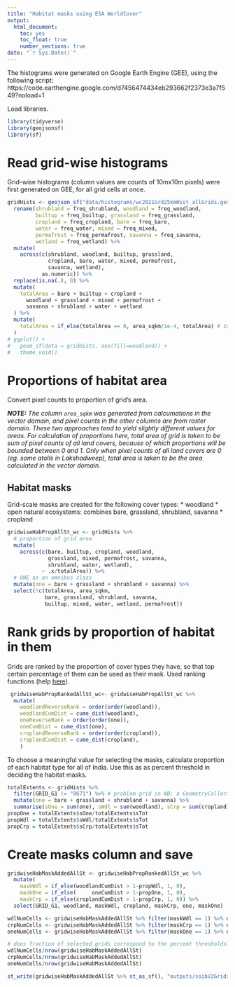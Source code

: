 ```yaml
---
title: "Habitat masks using ESA WorldCover"
output: 
  html_document:
    toc: yes
    toc_float: true
    number_sections: true
date: "`r Sys.Date()`"
---
```


The histograms were generated on Google Earth Engine (GEE), using the following script: https://code.earthengine.google.com/d7456474434eb293662f2373e3a7f549?noload=1

Load libraries.

```r
library(tidyverse)
library(geojsonsf)
library(sf)
```

# Read grid-wise histograms

Grid-wise histograms (column values are counts of 10mx10m pixels) were first generated on GEE, for all grid cells at once.

```r
gridHists <- geojson_sf("data/histograms/wc2021Grd25kmHist_allGrids.geojson") %>%
  rename(shrubland = freq_shrubland, woodland = freq_woodland,
         builtup = freq_builtup, grassland = freq_grassland,
         cropland = freq_cropland, bare = freq_bare,
         water = freq_water, mixed = freq_mixed,
         permafrost = freq_permafrost, savanna = freq_savanna,
         wetland = freq_wetland) %>% 
  mutate(
    across(c(shrubland, woodland, builtup, grassland, 
             cropland, bare, water, mixed, permafrost, 
             savanna, wetland), 
           as.numeric)) %>%
  replace(is.na(.), 0) %>% 
  mutate(
    totalArea = bare + builtup + cropland +
      woodland + grassland + mixed + permafrost +
      savanna + shrubland + water + wetland
  ) %>% 
  mutate(
    totalArea = if_else(totalArea == 0, area_sqkm/1e-4, totalArea) # 1e-4 sq km = 100 sq m
  )
# ggplot() +
#   geom_sf(data = gridHists, aes(fill=woodland)) +
#   theme_void()
```

# Proportions of habitat area

Convert pixel counts to proportion of grid's area.

***NOTE:** The column `area_sqkm` was generated from calcumations in the vector domain, and pixel counts in the other columns are from raster domain. These two approaches tend to yield slightly different values for areas. For calculation of proportions here, total area of grid is taken to be sum of pixel counts of all land covers, because of which proportions will be bounded between 0 and 1. Only when pixel counts of all land covers are 0 (eg. some atolls in Lakshadweep), total area is taken to be the area calculated in the vector domain.*


## Habitat masks
Grid-scale masks are created for the following cover types:
* woodland
* open natural ecosystems: combines bare, grassland, shrubland, savanna
* cropland

```r
gridwiseHabPropAllSt_wc <- gridHists %>%
  # proportion of grid area
  mutate(
    across(c(bare, builtup, cropland, woodland, 
             grassland, mixed, permafrost, savanna, 
             shrubland, water, wetland),
           ~ .x/totalArea)) %>%
  # ONE as an omnibus class
  mutate(one = bare + grassland + shrubland + savanna) %>% 
  select(!c(totalArea, area_sqkm,
            bare, grassland, shrubland, savanna, 
            builtup, mixed, water, wetland, permafrost))
```

# Rank grids by proportion of habitat in them

Grids are ranked by the proportion of cover types they have, so that top certain percentage of them can be used as their mask. Used ranking functions (help [here](https://dplyr.tidyverse.org/reference/ranking.html)).

```r
 gridwiseHabPropRankedAllSt_wc<- gridwiseHabPropAllSt_wc %>%
  mutate(
    woodlandReverseRank = order(order(woodland)),
    woodlandCumDist = cume_dist(woodland),
    oneReverseRank = order(order(one)),
    oneCumDist = cume_dist(one),
    croplandReverseRank = order(order(cropland)),
    croplandCumDist = cume_dist(cropland),
    )
```

To choose a meaningful value for selecting the masks, calculate proportion of each habitat type for all of India. Use this as as percent threshold in deciding the habitat masks.
```r
totalExtents <- gridHists %>% 
  filter(GRID_G1 != "8671") %>% # problem grid in WB: a GeometryCollection leading to a "s2_unary_union() for multidimensional collections not implemented" error
  mutate(one = bare + grassland + shrubland + savanna) %>% 
  summarise(sOne = sum(one), sWdl = sum(woodland), sCrp = sum(cropland), sTot = sum(totalArea))
propOne = totalExtents$sOne/totalExtents$sTot
propWdl = totalExtents$sWdl/totalExtents$sTot
propCrp = totalExtents$sCrp/totalExtents$sTot
```

# Create masks column and save

```r
gridwiseHabMaskAddedAllSt <- gridwiseHabPropRankedAllSt_wc %>% 
  mutate(
    maskWdl = if_else(woodlandCumDist > 1-propWdl, 1, 0),
    maskOne = if_else(     oneCumDist > 1-propOne, 1, 0),
    maskCrp = if_else(croplandCumDist > 1-propCrp, 1, 0)) %>% 
  select(GRID_G1, woodland, maskWdl, cropland, maskCrp, one, maskOne)

wdlNumCells <- gridwiseHabMaskAddedAllSt %>% filter(maskWdl == 1) %>% nrow()
crpNumCells <- gridwiseHabMaskAddedAllSt %>% filter(maskCrp == 1) %>% nrow()
oneNumCells <- gridwiseHabMaskAddedAllSt %>% filter(maskOne == 1) %>% nrow()

# does fraction of selected grids correspond to the percent thresholds? check.
wdlNumCells/nrow(gridwiseHabMaskAddedAllSt)
crpNumCells/nrow(gridwiseHabMaskAddedAllSt)
oneNumCells/nrow(gridwiseHabMaskAddedAllSt)
```

```r
st_write(gridwiseHabMaskAddedAllSt %>% st_as_sf(), "outputs/soibV2GridsIN_habMasksAdded.geojson")
```

